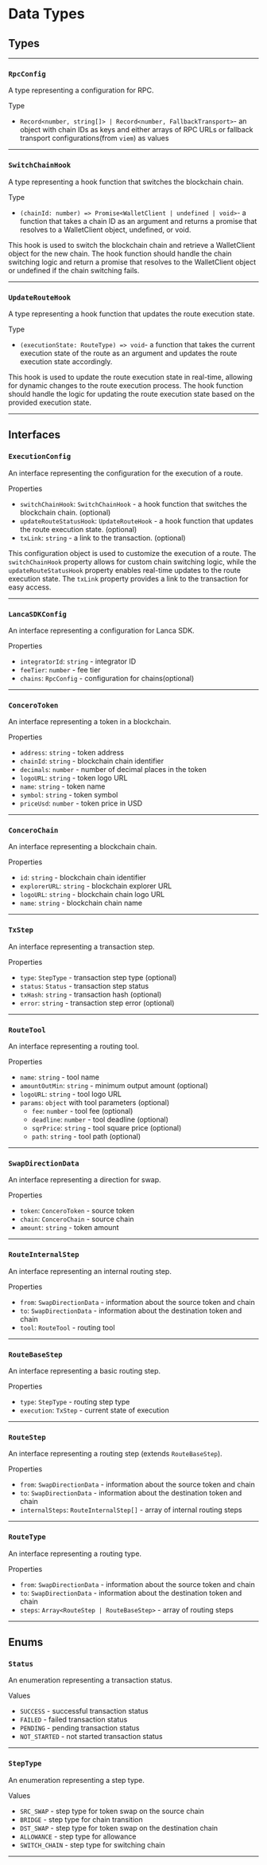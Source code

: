 # Data Types

## Types

---

### `RpcConfig`

A type representing a configuration for RPC.

Type

- `Record<number, string[]> | Record<number, FallbackTransport>`- an object with chain IDs as keys and either arrays of RPC URLs or fallback transport configurations(from `viem`) as values

---

### `SwitchChainHook`

A type representing a hook function that switches the blockchain chain.

Type

- `(chainId: number) => Promise<WalletClient | undefined | void>`- a function that takes a chain ID as an argument and returns a promise that resolves to a WalletClient object, undefined, or void.

This hook is used to switch the blockchain chain and retrieve a WalletClient object for the new chain. The hook function should handle the chain switching logic and return a promise that resolves to the WalletClient object or undefined if the chain switching fails.

---

### `UpdateRouteHook`

A type representing a hook function that updates the route execution state.

Type

- `(executionState: RouteType) => void`- a function that takes the current execution state of the route as an argument and updates the route execution state accordingly.

This hook is used to update the route execution state in real-time, allowing for dynamic changes to the route execution process. The hook function should handle the logic for updating the route execution state based on the provided execution state.

---

## Interfaces

### `ExecutionConfig`

An interface representing the configuration for the execution of a route.

Properties

- `switchChainHook`: `SwitchChainHook` - a hook function that switches the blockchain chain. (optional)
- `updateRouteStatusHook`: `UpdateRouteHook` - a hook function that updates the route execution state. (optional)
- `txLink`: `string` - a link to the transaction. (optional)

This configuration object is used to customize the execution of a route. The `switchChainHook` property allows for custom chain switching logic, while the `updateRouteStatusHook` property enables real-time updates to the route execution state. The `txLink` property provides a link to the transaction for easy access.

---

### `LancaSDKConfig`

An interface representing a configuration for Lanca SDK.

Properties

- `integratorId`: `string` - integrator ID
- `feeTier`: `number` - fee tier
- `chains`: `RpcConfig` - configuration for chains(optional)

---

### `ConceroToken`

An interface representing a token in a blockchain.

Properties

- `address`: `string` - token address
- `chainId`: `string` - blockchain chain identifier
- `decimals`: `number` - number of decimal places in the token
- `logoURL`: `string` - token logo URL
- `name`: `string` - token name
- `symbol`: `string` - token symbol
- `priceUsd`: `number` - token price in USD

---

### `ConceroChain`

An interface representing a blockchain chain.

Properties

- `id`: `string` - blockchain chain identifier
- `explorerURL`: `string` - blockchain explorer URL
- `logoURL`: `string` - blockchain chain logo URL
- `name`: `string` - blockchain chain name

---

### `TxStep`

An interface representing a transaction step.

Properties

- `type`: `StepType` - transaction step type (optional)
- `status`: `Status` - transaction step status
- `txHash`: `string` - transaction hash (optional)
- `error`: `string` - transaction step error (optional)

---

### `RouteTool`

An interface representing a routing tool.

Properties

- `name`: `string` - tool name
- `amountOutMin`: `string` - minimum output amount (optional)
- `logoURL`: `string` - tool logo URL
- `params`: `object` with tool parameters (optional)
  - `fee`: `number` - tool fee (optional)
  - `deadline`: `number` - tool deadline (optional)
  - `sqrPrice`: `string` - tool square price (optional)
  - `path`: `string` - tool path (optional)

---

### `SwapDirectionData`

An interface representing a direction for swap.

Properties

- `token`: `ConceroToken` - source token
- `chain`: `ConceroChain` - source chain
- `amount`: `string` - token amount

---

### `RouteInternalStep`

An interface representing an internal routing step.

Properties

- `from`: `SwapDirectionData` - information about the source token and chain
- `to`: `SwapDirectionData` - information about the destination token and chain
- `tool`: `RouteTool` - routing tool

---

### `RouteBaseStep`

An interface representing a basic routing step.

Properties

- `type`: `StepType` - routing step type
- `execution`: `TxStep` - current state of execution

---

### `RouteStep`

An interface representing a routing step (extends `RouteBaseStep`).

Properties

- `from`: `SwapDirectionData` - information about the source token and chain
- `to`: `SwapDirectionData` - information about the destination token and chain
- `internalSteps`: `RouteInternalStep[]` - array of internal routing steps

---

### `RouteType`

An interface representing a routing type.

Properties

- `from`: `SwapDirectionData` - information about the source token and chain
- `to`: `SwapDirectionData` - information about the destination token and chain
- `steps`: `Array<RouteStep | RouteBaseStep>` - array of routing steps

---

## Enums

### `Status`

An enumeration representing a transaction status.

Values

- `SUCCESS` - successful transaction status
- `FAILED` - failed transaction status
- `PENDING` - pending transaction status
- `NOT_STARTED` - not started transaction status

---

### `StepType`

An enumeration representing a step type.

Values

- `SRC_SWAP` - step type for token swap on the source chain
- `BRIDGE` - step type for chain transition
- `DST_SWAP` - step type for token swap on the destination chain
- `ALLOWANCE` - step type for allowance
- `SWITCH_CHAIN` - step type for switching chain

---
